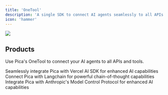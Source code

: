 ```yaml
---
title: 'OneTool'
description: 'A single SDK to connect AI agents seamlessly to all APIs and tools.'
icon: 'hammer'
---
```


<Frame caption="Handles schema definitions, authentication, and execution processes automatically.">
  <img src="../images/one-tool.svg" />
</Frame>

## Products

Use Pica's OneTool to connect your AI agents to all APIs and tools.

<CardGroup cols={3}>
<Card title="Vercel AI SDK" img="/images/vercel.jpg" href="/sdk/vercel-ai">
  Seamlessly integrate Pica with Vercel AI SDK for enhanced AI capabilities
</Card>

<Card title="Langchain SDK" img="/images/langchain.jpg" href="/sdk/langchain">
  Connect Pica with Langchain for powerful chain-of-thought capabilities
</Card>

<Card title="Anthropic MCP" img="/images/anthropic.png" href="/sdk/anthropic-mcp">
  Integrate Pica with Anthropic's Model Control Protocol for enhanced AI capabilities
</Card>
</CardGroup>
